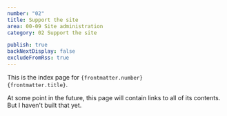 ```yaml
---
number: "02"
title: Support the site
area: 00-09 Site administration
category: 02 Support the site

publish: true
backNextDisplay: false
excludeFromRss: true
---
```


This is the index page for <code>{frontmatter.number} {frontmatter.title}</code>.

At some point in the future, this page will contain links to all of its contents. But I haven't built that yet.

